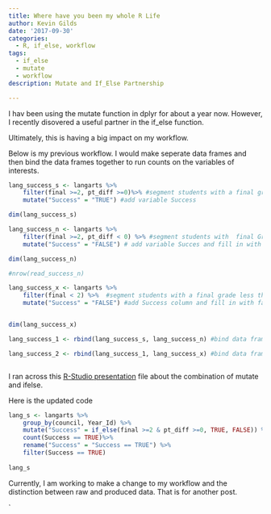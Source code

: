 ```yaml
---
title: Where have you been my whole R Life
author: Kevin Gilds
date: '2017-09-30'
categories:
  - R, if_else, workflow
tags:
  - if_else
  - mutate
  - workflow
description: Mutate and If_Else Partnership

---
```


I hav been using the mutate function in dplyr for about a year now. However, I recently disovered a useful partner in the if_else function. 

Ultimately, this is having a big impact on my workflow. 

Below is my previous workflow. I would make seperate data frames and then bind the data frames together to run counts on the variables of interests.



```r

lang_success_s <- langarts %>%
	filter(final >=2, pt_diff >=0)%>% #segment students with a final grade of C or higher and either maintained or increased their grade)
	mutate("Success" = "TRUE") #add variable Success

dim(lang_success_s)

lang_success_n <- langarts %>%
	filter(final >=2, pt_diff < 0) %>% #segment students with  final Grade C or higher but decreased their grade
	mutate("Success" = "FALSE") # add variable Succes and fill in with false. 

dim(lang_success_n)

#nrow(read_success_n)

lang_success_x <- langarts %>%
	filter(final < 2) %>%  #segment students with a final grade less than C
	mutate("Success" = "FALSE") #add Success column and fill in with false


dim(lang_success_x)

lang_success_1 <- rbind(lang_success_s, lang_success_n) #bind data fram lang_success_s, lang_success_n together. 

lang_success_2 <- rbind(lang_success_1, lang_success_x) #bind data frame lang success_1 and lang_success_x



```


I ran across this [R-Studio presentation](https://rstudio-pubs-static.s3.amazonaws.com/116317_e6922e81e72e4e3f83995485ce686c14.html#/) file about the combination of mutate and ifelse. 



Here is the updated code


```r
lang_s <- langarts %>%
	group_by(council, Year_Id) %>%
	mutate("Success" = if_else(final >=2 & pt_diff >=0, TRUE, FALSE)) %>% #add variable Success and if final is greater than 2 and pt_diff is 0 or greater then fill in Success. If else fill in FALSE. 
	count(Success == TRUE)%>%
	rename("Success" = "Success == TRUE") %>%
	filter(Success == TRUE)
	
lang_s
```

Currently, I am working to make a change to my workflow and the distinction between raw and produced data. That is for another post. 


`




